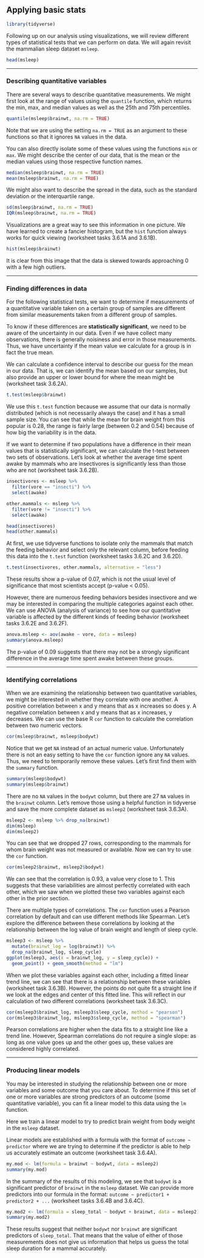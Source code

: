 ## Applying basic stats

```r
library(tidyverse)
```

Following up on our analysis using visualizations, we will review different types of statistical tests that we can perform on data. We will again revisit the mammalian sleep dataset `msleep`.

```r
head(msleep)
```

------

### Describing quantitative variables

There are several ways to describe quantitative measurements. We might first look at the range of values using the `quantile` function, which returns the min, max, and median values as well as the 25th and 75th percentiles.  

```r
quantile(msleep$brainwt, na.rm = TRUE)
```

Note that we are using the setting `na.rm = TRUE` as an argument to these functions so that it ignores `NA` values in the data.

You can also directly isolate some of these values using the functions `min` or `max`. We might describe the center of our data, that is the mean or the median values using those respective function names. 

```r
median(msleep$brainwt, na.rm = TRUE)
mean(msleep$brainwt, na.rm = TRUE)
```

We might also want to describe the spread in the data, such as the standard deviation or the interquartile range. 

```r
sd(msleep$brainwt, na.rm = TRUE)
IQR(msleep$brainwt, na.rm = TRUE)
```

Visualizations are a great way to see this information in one picture. We have learned to create a fancier histogram, but the `hist` function always works for quick viewing (worksheet tasks 3.6.1A and 3.6.1B).

```r
hist(msleep$brainwt)
```

It is clear from this image that the data is skewed towards approaching 0 with a few high outliers. 

------

### Finding differences in data

For the following statistical tests, we want to determine if measurements of a quantitative variable taken on a certain group of samples are different from similar measurements taken from a different group of samples.

To know if these differences are **statistically significant**, we need to be aware of the uncertainty in our data. Even if we have collect many observations, there is generally noisiness and error in those measurements. Thus, we have uncertainty if the mean value we calculate for a group is in fact the true mean.

We can calculate a confidence interval to describe our guess for the mean in our data. That is, we can identify the mean based on our samples, but also provide an upper or lower bound for where the mean might be (worksheet task 3.6.2A).

```r
t.test(msleep$brainwt)
```

We use this `t.test` function because we assume that our data is normally distributed (which is not necessarily always the case) and it has a small sample size. You can see that while the mean for brain weight from this popular is 0.28, the range is fairly large (between 0.2 and 0.54) because of how big the variability is in the data.

If we want to determine if two populations have a difference in their mean values that is statistically significant, we can calculate the t-test between two sets of observations. Let's look at whether the average time spent awake by mammals who are insectivores is significantly less than those who are not (worksheet task 3.6.2B).

```r
insectivores <- msleep %>% 
  filter(vore == "insecti") %>%
  select(awake)

other.mammals <- msleep %>% 
  filter(vore != "insecti") %>%
  select(awake)

head(insectivores)
head(other.mammals)
```

At first, we use tidyverse functions to isolate only the mammals that match the feeding behavior and select only the relevant column, before feeding this data into the `t.test` function (worksheet tasks 3.6.2C and 3.6.2D).

```r
t.test(insectivores, other.mammals, alternative = "less")
```

These results show a p-value of 0.07, which is not the usual level of significance that most scientists accept (p-value < 0.05).

However, there are numerous feeding behaviors besides insectivore and we may be interested in comparing the multiple categories against each other. We can use ANOVA (analysis of variance) to see how our quantitative variable is affected by the different kinds of feeding behavior (worksheet tasks 3.6.2E and 3.6.2F).

```r
anova.msleep <- aov(awake ~ vore, data = msleep)
summary(anova.msleep)
```

The p-value of 0.09 suggests that there may not be a strongly significant difference in the average time spent awake between these groups.

------

### Identifying correlations

When we are examining the relationship between two quantitative variables, we might be interested in whether they correlate with one another. A positive correlation between x and y means that as x increases so does y. A negative correlation between x and y means that as x increases, y decreases. We can use the base R `cor` function to calculate the correlation between two numeric vectors.

```r
cor(msleep$brainwt, msleep$bodywt)
```

Notice that we get `NA` instead of an actual numeric value. Unfortunately there is not an easy setting to have the `cor` function ignore any `NA` values. Thus, we need to temporarily remove these values. Let's first find them with the `summary` function.

```r
summary(msleep$bodywt)
summary(msleep$brainwt)
```

There are no `NA` values in the `bodywt` column, but there are 27 `NA` values in the `brainwt` column. Let's remove those using a helpful function in tidyverse and save the more complete dataset as `msleep2` (worksheet task 3.6.3A).

```r
msleep2 <- msleep %>% drop_na(brainwt)
dim(msleep)
dim(msleep2)
```

You can see that we dropped 27 rows, corresponding to the mammals for whom brain weight was not measured or available. Now we can try to use the `cor` function.

```r
cor(msleep2$brainwt, msleep2$bodywt)
```

We can see that the correlation is 0.93, a value very close to 1. This suggests that these variabilities are almost perfectly correlated with each other, which we saw when we plotted these two variables against each other in the prior section.

There are multiple types of correlations. The `cor` function uses a Pearson correlation by default and can use different methods like Spearman. Let's explore the difference between these correlations by looking at the relationship between the log value of brain weight and length of sleep cycle.

```r
msleep3 <- msleep %>% 
  mutate(brainwt_log = log(brainwt)) %>% 
  drop_na(brainwt_log, sleep_cycle)
ggplot(msleep3, aes(x = brainwt_log, y = sleep_cycle)) + 
  geom_point() + geom_smooth(method = "lm")
```

When we plot these variables against each other, including a fitted linear trend line, we can see that there is a relationship between these variables (worksheet task 3.6.3B). However, the points do not quite fit a straight line if we look at the edges and center of this fitted line. This will reflect in our calculation of two different correlations (worksheet task 3.6.3C).

```r
cor(msleep3$brainwt_log, msleep3$sleep_cycle, method = "pearson")
cor(msleep3$brainwt_log, msleep3$sleep_cycle, method = "spearman")
```

Pearson correlations are higher when the data fits to a straight line like a trend line. However, Spearman correlations do not require a single slope: as long as one value goes up and the other goes up, these values are considered highly correlated.

------

### Producing linear models

You may be interested in studying the relationship between one or more variables and some outcome that you care about. To determine if this set of one or more variables are strong predictors of an outcome (some quantitative variable), you can fit a linear model to this data using the `lm` function.

Here we train a linear model to try to predict brain weight from body weight in the `msleep` dataset.

Linear models are established with a formula with the format of `outcome ~ predictor` where we are trying to determine if the predictor is able to help us accurately estimate an outcome (worksheet task 3.6.4A).

```r
my.mod <- lm(formula = brainwt ~ bodywt, data = msleep2)
summary(my.mod)
```

In the summary of the results of this modeling, we see that `bodywt` is a significant predictor of `brainwt` in the `msleep` dataset. We can provide more predictors into our formula in the format: `outcome ~ predictor1 + predictor2 + ...` (worksheet tasks 3.6.4B and 3.6.4C).

```r
my.mod2 <- lm(formula = sleep_total ~ bodywt + brainwt, data = msleep2)
summary(my.mod2)
```

These results suggest that neither `bodywt` nor `brainwt` are significant predictors of `sleep_total`. That means that the value of either of those measurements does not give us information that helps us guess the total sleep duration for a mammal accurately.

